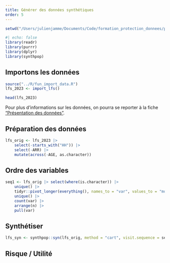 ```yaml
---
title: Générer des données synthétiques
order: 5
---
```


```r
setwd("/Users/julienjamme/Documents/Code/formation_protection_donnees/pratique/fiches")
```

```r
#| echo: false
library(readr)
library(purrr)
library(dplyr)
library(synthpop)
```

## Importons les données

```r
source("../R/fun_import_data.R")
lfs_2023 <- import_lfs()
```


```r
head(lfs_2023)
```

Pour plus d'informations sur les données, on pourra se reporter à la fiche 
["Présentation des données"](description-data.html).  


## Préparation des données

```r
lfs_orig <- lfs_2023 |> 
    select(-starts_with("HH")) |>
    select(-ARR) |>
    mutate(across(-AGE, as.character))
```

## Ordre des variables

```r
seq1 <- lfs_orig |> select(where(is.character)) |> 
    unique() |> 
    tidyr::pivot_longer(everything(), names_to = "var", values_to = "mod") |>
    unique() |>
    count(var) |>
    arrange(n) |>
    pull(var)
```

## Synthétiser
```r
lfs_syn <- synthpop::syn(lfs_orig, method = "cart", visit.sequence = seq1)
```

## Risque / Utilité
